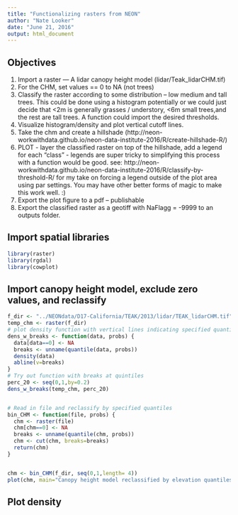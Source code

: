 ```yaml
---
title: "Functionalizing rasters from NEON"
author: "Nate Looker"
date: "June 21, 2016"
output: html_document
---
```


## Objectives

1. Import a raster — A lidar canopy height model (lidar/Teak_lidarCHM.tif)
1. For the CHM, set values == 0 to NA (not trees)
1. Classify the raster according to some distribution – low medium and tall trees. This could be done using a histogram potentially or we could just decide that <2m is generally grasses / understory, <6m small trees,and the rest are tall trees. A function could import the desired thresholds. 
1. Visualize histogram/density and plot vertical cutoff lines.
1. Take the chm and create a hillshade (http://neon-workwithdata.github.io/neon-data-institute-2016/R/create-hillshade-R/)
1. PLOT - layer the classified raster on top of the hillshade, add a legend for each “class” - legends are super tricky to simplifying this process with a function would be good.  see: http://neon-workwithdata.github.io/neon-data-institute-2016/R/classify-by-threshold-R/  for my take on forcing a legend outside of the plot area using par settings. You may have other better forms of magic to make this work well. :)
1. Export the plot figure to a pdf – publishable
1. Export the classified raster as a geotiff with NaFlagg = -9999 to an outputs folder.


## Import spatial libraries

```r

library(raster)
library(rgdal)
library(cowplot)

```

## Import canopy height model, exclude zero values, and reclassify

```r
f_dir <- "../NEONdata/D17-California/TEAK/2013/lidar/TEAK_lidarCHM.tif"
temp_chm <- raster(f_dir)
# plot density function with vertical lines indicating specified quantiles
dens_w_breaks <- function(data, probs) {
  data[data==0] <- NA
  breaks <- unname(quantile(data, probs))
  density(data)
  abline(v=breaks)
}
# Try out function with breaks at quintiles
perc_20 <- seq(0,1,by=0.2)
dens_w_breaks(temp_chm, perc_20)


# Read in file and reclassify by specified quantiles
bin_CHM <- function(file, probs) {
  chm <- raster(file)
  chm[chm==0] <- NA
  breaks <- unname(quantile(chm, probs))
  chm <- cut(chm, breaks=breaks)
  return(chm)
}


chm <- bin_CHM(f_dir, seq(0,1,length= 4))
plot(chm, main="Canopy height model reclassified by elevation quantiles")
```

## Plot density

